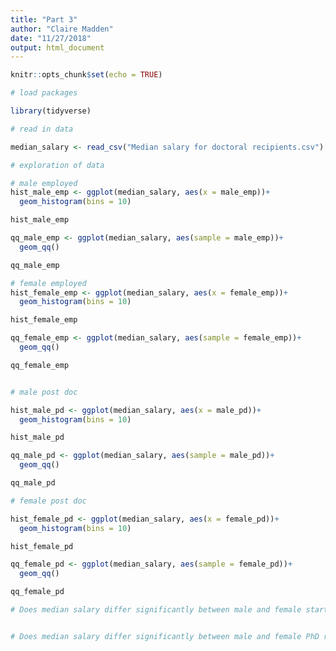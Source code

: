 ```yaml
---
title: "Part 3"
author: "Claire Madden"
date: "11/27/2018"
output: html_document
---
```


```r
knitr::opts_chunk$set(echo = TRUE)
```


```r
# load packages

library(tidyverse)

# read in data

median_salary <- read_csv("Median salary for doctoral recipients.csv")

```

```r
# exploration of data

# male employed
hist_male_emp <- ggplot(median_salary, aes(x = male_emp))+
  geom_histogram(bins = 10)

hist_male_emp

qq_male_emp <- ggplot(median_salary, aes(sample = male_emp))+
  geom_qq()

qq_male_emp

# female employed
hist_female_emp <- ggplot(median_salary, aes(x = female_emp))+
  geom_histogram(bins = 10)

hist_female_emp

qq_female_emp <- ggplot(median_salary, aes(sample = female_emp))+
  geom_qq()

qq_female_emp


# male post doc

hist_male_pd <- ggplot(median_salary, aes(x = male_pd))+
  geom_histogram(bins = 10)

hist_male_pd

qq_male_pd <- ggplot(median_salary, aes(sample = male_pd))+
  geom_qq()

qq_male_pd

# female post doc

hist_female_pd <- ggplot(median_salary, aes(x = female_pd))+
  geom_histogram(bins = 10)

hist_female_pd

qq_female_pd <- ggplot(median_salary, aes(sample = female_pd))+
  geom_qq()

qq_female_pd

```






```r
# Does median salary differ significantly between male and female starting postdoc positions?



```




```r
# Does median salary differ significantly between male and female PhD recipients in non-postdoc employment positions?


```




